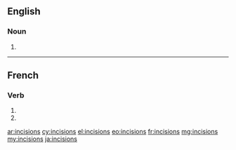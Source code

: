 ==English==

===Noun===
{{head|en|plural}}

# {{plural of|incision|lang=en}}

----

==French==

===Verb===
{{fr-verb-form}}

# {{inflection of|inciser||1|p|impf|indc|lang=fr}}
# {{inflection of|inciser||1|p|pres|subj|lang=fr}}

[[ar:incisions]]
[[cy:incisions]]
[[el:incisions]]
[[eo:incisions]]
[[fr:incisions]]
[[mg:incisions]]
[[my:incisions]]
[[ja:incisions]]